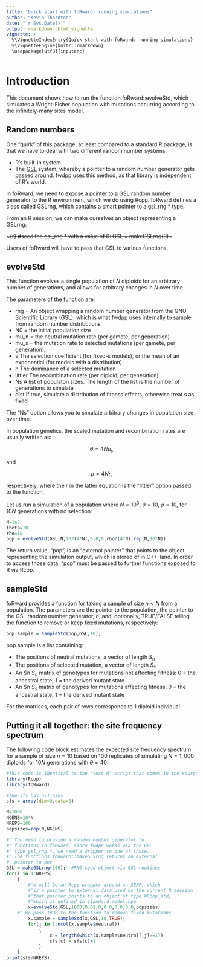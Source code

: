 ```yaml
---
title: "Quick start with foRward: running simulations"
author: "Kevin Thornton"
date: "`r Sys.Date()`"
output: rmarkdown::html_vignette
vignette: >
  %\VignetteIndexEntry{Quick start with foRward: running simulations}
  %\VignetteEngine{knitr::rmarkdown}
  \usepackage[utf8]{inputenc}
---
```


# Introduction

This document shows how to run the function foRward::evolveStd, which simulates a Wright-Fisher population with mutations occurring according to the infinitely-many sites model.

## Random numbers

One "quirk" of this package, at least compared to a standard R package, is that we have to deal with two different random number systems:

* R's built-in system
* The [GSL](http://www.gnu.org/software/gsl) system, whereby a pointer to a random number generator gets passed around.  fwdpp uses this method, as that library is independent of R's world.

In foRward, we need to expose a pointer to a GSL random number generator to the R environment, which we do using Rcpp.  foRward defines a class called GSLrng, which contains a smart pointer to a gsl_rng * type.

From an R session, we can make ourselves an object representing a GSLrng:

~~~{r}
#seed the gsl_rng * with a value of 0:
GSL = makeGSLrng(0)
~~~

Users of foRward will have to pass that GSL to various functions.

## evolveStd

This function evolves a single population of $N$ diploids for an arbitrary number of generations, and allows for arbitrary changes in $N$ over time.

The parameters of the function are:

* rng = An object wrapping a random number generator from the GNU Scientific Library (GSL), which is what [fwdpp](http://molpopgen.github.io/fwdpp/) uses internally to sample from random number distributions
* N0 = the initial population size
* mu_n = the neutral mutation rate (per gamete, per generation)
* mu_s = the mutation rate to selected mutations (per gamete, per generation),
* s The selection coefficient (for fixed-s models), or the mean of an exponential (for models with a distribution)
* h The dominance of a selected mutation
* littler The recombination rate (per diploid, per generation). 
* Ns A list of populaton sizes.  The length of the list is the number of generations to simulate
* dist If true, simulate a distribution of fitness effects, otherwise treat s as fixed

The "Ns" option allows you to simulate arbitrary changes in population size over time.

In population genetics, the scaled mutation and recombination rates are usually written as:

$$\theta = 4N\mu_s$$

and

$$\rho = 4Nr,$$

respectively, where the $r$ in the latter equation is the "littler" option passed to the function.

Let us run a simulation of a population where $N = 10^3$, $\theta = 10$, $\rho = 10$, for $10N$ generations with no selection:

~~~{.r}
N=1e3
theta=10
rho=10
pop = evolveStd(GSL,N,10/(4*N),0,0,0,rho/(4*N),rep(N,10*N))
~~~

The return value, "pop", is an "external pointer" that points to the object representing the simulation output, which is stored of in C++-land.  In order to access those data, "pop" must be passed to further functions exposed to R via Rcpp.

## sampleStd

foRward provides a function for taking a sample of size $n < N$ from a population.  The parameters are the pointer to the population, the pointer to the GSL random number generator, $n$, and, optionally, TRUE/FALSE telling the function to remove or keep fixed mutations, respectively:

~~~{.r}
pop.sample = sampleStd(pop,GSL,10);
~~~

pop.sample is a list containing:

* The positions of neutral mutations, a vector of length $S_n$
* The positions of selected mutation, a vector of length $S_s$
* An $n \times $S_n$ matrix of genotypes for mutations not affecting fitness: 0 = the ancestral state, 1 = the derived mutant state
* An $n \times $S_s$ matrix of genotypes for mutations affecting fitness: 0 = the ancestral state, 1 = the derived mutant state

For the matrices, each pair of rows corresponds to 1 diploid individual.

## Putting it all together: the site frequency spectrum

The following code block estimates the expected site frequency spectrum for a sample of size $n = 10$ based on 100 replicates of simulating $N=1,000$ diploids for $10N$ generations with $\theta = 40$:

~~~{.r}
#This code is identical to the "test.R" script that comes in the source repo
library(Rcpp)
library(foRward)

#The sfs has n-1 bins
sfs = array(dim=9,data=0)

N=1000
NGENS=10*N
NREPS=100
popsizes=rep(N,NGENS)

#' You need to provide a random number generator to
#' functions in foRward. Since fwdpp works via the GSL
#' type gsl_rng *, we need a wrapper to one of those.
#' The functions foRward::makeGLSrng returns an external
#' pointer to one
GSL = makeGSLrng(100);  #RNG seed object via GSL routines
for(i in 1:NREPS)
    {
        #'x will be an Rcpp wrapper around an SEXP, which
        #'is a pointer to external data used by the current R session
        #'that pointer points to an object of type WFpop_std,
        #'which is defined in standard_model.hpp
        x=evolveStd(GSL,1000,0.01,0,0.0,0.0,0.0,popsizes)
	#' We pass TRUE to the function to remove fixed mutations
        x.sample = sampleStd(x,GSL,10,TRUE);
        for(j in 1:ncol(x.sample$neutral))
            {
                c = length(which(x.sample$neutral[,j]==1))
                sfs[c] = sfs[c]+1
            }
    }
print(sfs/NREPS)
~~~
